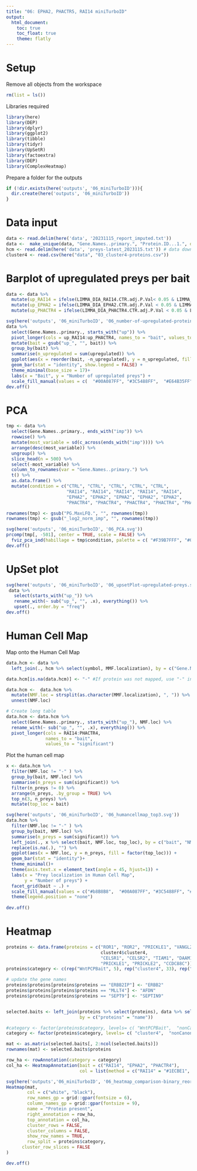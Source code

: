 ```yaml
---
title: "06: EPHA2, PHACTR5, RAI14 miniTurboID"
output: 
  html_document:
    toc: true
    toc_float: true
    theme: flatly
---
```


# Setup 

Remove all objects from the workspace
```r
rm(list = ls())
```

Libraries required
```r
library(here)
library(DEP)
library(dplyr)
library(ggplot2)
library(tibble)
library(tidyr)
library(UpSetR)
library(factoextra)
library(DEP)
library(ComplexHeatmap)
```

Prepare a folder for the outputs
```r
if (!dir.exists(here('outputs', '06_miniTurboID'))){
  dir.create(here('outputs', '06_miniTurboID'))
}
```

# Data input

```r
data <- read.delim(here('data', '20231115_report_imputed.txt'))
data <-  make_unique(data, "Gene.Names..primary.", "Protein.ID...1.", delim = ";")
hcm <- read.delim(here('data', 'preys-latest_2023115.txt')) # data downloaded on 2023-11-15
cluster4 <- read.csv(here("data", "03_cluster4-proteins.csv"))
```

# Barplot of upregulated preys per bait

```r
data <- data %>%
  mutate(up_RAI14 = ifelse(LIMMA_DIA_RAI14.CTR.adj.P.Val< 0.05 & LIMMA_DIA_RAI14.CTR.logFC > 1, 1, 0)) %>%
  mutate(up_EPHA2 = ifelse(LIMMA_DIA_EPHA2.CTR.adj.P.Val < 0.05 & LIMMA_DIA_EPHA2.CTR.logFC > 1, 1, 0)) %>%
  mutate(up_PHACTR4 = ifelse(LIMMA_DIA_PHACTR4.CTR.adj.P.Val < 0.05 & LIMMA_DIA_PHACTR4.CTR.logFC > 1, 1, 0))

svg(here('outputs', '06_miniTurboID', '06_number-of-upregulated-proteins-per-bait.svg'))
data %>%
  select(Gene.Names..primary., starts_with("up")) %>%
  pivot_longer(cols = up_RAI14:up_PHACTR4, names_to = "bait", values_to = "upregulated") %>%
  mutate(bait = gsub("up_", "", bait)) %>%
  group_by(bait) %>%
  summarise(n_upregulated = sum(upregulated)) %>%
  ggplot(aes(x = reorder(bait, -n_upregulated), y = n_upregulated, fill = bait)) +
  geom_bar(stat = "identity", show.legend = FALSE) +
  theme_minimal(base_size = 17)+
  labs(x = "Bait", y = "Number of upregulated preys") +
  scale_fill_manual(values = c(  "#00A087FF", "#3C5488FF",  "#E64B35FF"))
dev.off()
```


# PCA
```r
tmp <- data %>%
  select(Gene.Names..primary., ends_with("imp")) %>%
  rowwise() %>%
  mutate(most_variable = sd(c_across(ends_with("imp")))) %>%
  arrange(desc(most_variable)) %>%
  ungroup() %>%
  slice_head(n = 500) %>%
  select(-most_variable) %>%
  column_to_rownames(var = "Gene.Names..primary.") %>%
  t() %>%
  as.data.frame() %>%
  mutate(condition = c("CTRL", "CTRL", "CTRL", "CTRL", "CTRL",
                       "RAI14", "RAI14", "RAI14", "RAI14", "RAI14",
                       "EPHA2", "EPHA2", "EPHA2", "EPHA2", "EPHA2",
                       "PHACTR4", "PHACTR4", "PHACTR4", "PHACTR4", "PHACTR4"))

rownames(tmp) <- gsub("PG.MaxLFQ.", "", rownames(tmp))
rownames(tmp) <- gsub("_log2_norm_imp", "", rownames(tmp))

svg(here('outputs', '06_miniTurboID', '06_PCA.svg'))
prcomp(tmp[, -501], center = TRUE, scale = FALSE) %>%
  fviz_pca_ind(habillage = tmp$condition, palette = c( "#F39B7FFF", "#00A087FF", "#3C5488FF", "#E64B35FF"))
dev.off()
```

# UpSet plot
```r
svg(here('outputs', '06_miniTurboID', '06_upsetPlot-upregulated-preys.svg'))
 data %>%
   select(starts_with("up_")) %>%
   rename_with(~ sub("up_", "", .x), everything()) %>%
   upset(., order.by = "freq")
dev.off()
```

# Human Cell Map

Map onto the Human Cell Map

```r
data.hcm <- data %>%
  left_join(., hcm %>% select(symbol, MMF.localization), by = c("Gene.Names..primary." = "symbol"))

data.hcm[is.na(data.hcm)] <- "-" #If protein was not mapped, use "-" instead

data.hcm <-  data.hcm %>%
  mutate(NMF.loc = strsplit(as.character(MMF.localization), ", ")) %>%
  unnest(NMF.loc)

# Create long table
data.hcm <- data.hcm %>%
  select(Gene.Names..primary., starts_with("up_"), NMF.loc) %>%
  rename_with(~ sub("up_", "", .x), everything()) %>%
  pivot_longer(cols = RAI14:PHACTR4,
               names_to = "bait",
               values_to = "significant")
```

Plot the human cell map

```r
x <- data.hcm %>%
  filter(NMF.loc != "-" ) %>%
  group_by(bait, NMF.loc) %>%
  summarise(n_preys = sum(significant)) %>%
  filter(n_preys != 0) %>%
  arrange(n_preys, .by_group = TRUE) %>%
  top_n(3, n_preys) %>%
  mutate(top_loc = bait) 

svg(here('outputs', '06_miniTurboID', '06_humancellmap_top3.svg'))
data.hcm %>%
  filter(NMF.loc != "-" ) %>%
  group_by(bait, NMF.loc) %>%
  summarise(n_preys = sum(significant)) %>%
  left_join(., x %>% select(bait, NMF.loc, top_loc), by = c("bait", "NMF.loc")) %>%
  replace(is.na(.), "") %>%
  ggplot(aes(x = NMF.loc, y = n_preys, fill = factor(top_loc))) +
  geom_bar(stat = "identity")+
  theme_minimal()+
  theme(axis.text.x = element_text(angle = 45, hjust=1)) +
  labs(x = "Prey localization in Human Cell Map",
       y = "Number of preys") +
  facet_grid(bait ~ .) +
  scale_fill_manual(values = c("#b8B8B8",  "#00A087FF", "#3C5488FF", "#F39B7FFF"))+
  theme(legend.position = "none")
  
dev.off()
```

# Heatmap

```r
proteins <- data.frame(proteins = c("ROR1", "ROR2", "PRICKLE1", "VANGL2", "DVL3",
                                    cluster4$cluster4,
                                    "CELSR1", "CELSR2", "TIAM1", "DAAM1", "SMURF2", "VANGL1", "VANGL2",
                                    "PRICKLE1", "PRICKLE2", "CCDC88C"))
proteins$category <- c(rep("WntPCPBait", 5), rep("cluster4", 33), rep("nonCanonicalWnt", 10))

# update the gene names
proteins$proteins[proteins$proteins == "ERBB2IP"] <- "ERBB2"
proteins$proteins[proteins$proteins == "MLLT4"] <- "AFDN"
proteins$proteins[proteins$proteins == "SEPT9"] <- "SEPTIN9"


selected.baits <- left_join(proteins %>% select(proteins), data %>% select(name, up_RAI14, up_EPHA2, up_PHACTR4),
                            by = c("proteins" = "name"))

#category <- factor(proteins$category, levels= c( "WntPCPBait",  "nonCanonicalWnt", "cluster4"))
category <- factor(proteins$category, levels= c( "cluster4",  "nonCanonicalWnt", "WntPCPBait"))

mat <- as.matrix(selected.baits[, 2:ncol(selected.baits)])
rownames(mat) <- selected.baits$proteins

row_ha <- rowAnnotation(category = category)
col_ha <- HeatmapAnnotation(bait = c("RAI14", "EPHA2", "PHACTR4"),
                            col = list(method = c("RAI14" = "#1ECBE1", "EPHA2" = "#E11ECB", "PHACTR4" = "#000000")))

svg(here('outputs','06_miniTurboID', '06_heatmap_comparison-binary_reordered.svg'))
Heatmap(mat,
        col = c("white", "black"),
        row_names_gp = grid::gpar(fontsize = 6),
        column_names_gp = grid::gpar(fontsize = 9),
        name = "Protein present",
        right_annotation = row_ha,
        top_annotation = col_ha,
        cluster_rows = FALSE,
        cluster_columns = FALSE,
        show_row_names = TRUE,
        row_split = proteins$category,
      cluster_row_slices = FALSE
)

dev.off()
```


